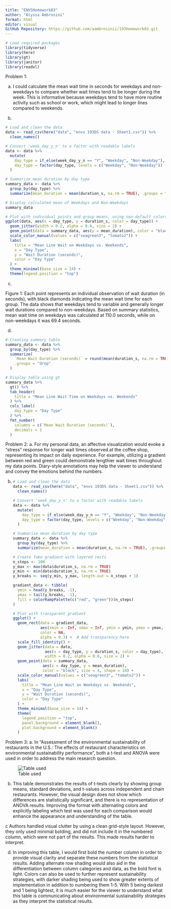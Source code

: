 ```yaml
---
title: "ENVSHomework03"
author: "Alyssa Ambrosini"
format: html
editor: visual
GitHub Repository: https://github.com/aambrosinii/193Homework03.git
---
```


```r
# Load required packages
library(tidyverse)
library(here)   
library(gt)        
library(janitor)  
library(readxl)   

```

Problem 1:

a.  I could calculate the mean wait time in seconds for weekdays and non-weekdays to compare whether wait times tend to be longer during the week. This is informative because weekdays tend to have more routine activity such as school or work, which might lead to longer lines compared to weekends.

b.  

```r

# Load and clean the data
data <- read_csv(here("data", "envs 193DS data - Sheet1.csv")) %>%
  clean_names()

# Convert 'week_day_y_n' to a factor with readable labels
data <- data %>%
  mutate(
    day_type = if_else(week_day_y_n == "Y", "Weekday", "Non-Weekday"),
    day_type = factor(day_type, levels = c("Weekday", "Non-Weekday"))
  )

# Summarize mean duration by day type
summary_data <- data %>%
  group_by(day_type) %>%
  summarize(mean_duration = mean(duration_s, na.rm = TRUE), .groups = "drop")

# Display calculated mean of Weekdays and Non-Weekdays
summary_data

# Plot with individual points and group means, using non-default colors
ggplot(data, aes(x = day_type, y = duration_s, color = day_type)) +
  geom_jitter(width = 0.2, alpha = 0.6, size = 2) +
  geom_point(data = summary_data, aes(y = mean_duration), color = "black", size = 4, shape = 18) +
  scale_color_manual(values = c("seagreen3", "tomato2")) +
  labs(
    title = "Mean Line Wait on Weekdays vs. Weekends",
    x = "Day Type",
    y = "Wait Duration (seconds)",
    color = "Day Type"
  ) +
  theme_minimal(base_size = 14) +
  theme(legend.position = "top")
```

c.  

Figure 1: Each point represents an individual observation of wait duration (in seconds), with black diamonds indicating the mean wait time for each group. The data shows that weekdays tend to variable and generally longer wait durations compared to non-weekdays. Based on summary statistics, mean wait time on weekdays was calculated at 110.0 seconds, while on non-weekdays it was 69.4 seconds.

d.  

```r

# Creating summary table
summary_data <- data %>%
  group_by(day_type) %>%
  summarize(
    `Mean Wait Duration (seconds)` = round(mean(duration_s, na.rm = TRUE), 1),
    .groups = "drop"
  )

# Display table using gt
summary_data %>%
  gt() %>%
  tab_header(
    title = "Mean Line Wait Time on Weekdays vs. Weekends"
  ) %>%
  cols_label(
    day_type = "Day Type"
  ) %>%
  fmt_number(
    columns = c(`Mean Wait Duration (seconds)`),
    decimals = 1
  )

```

Problem 2: a. For my personal data, an affective visualization would evoke a "stress" response for longer wait times observed at the coffee shop, representing its impact on daily experience. For example, utilizing a gradient between red and green could demonstrate lengthier wait times throughout my data points. Diary-style annotations may help the viewer to understand and convey the emotions behind the numbers.

b.  

    ```r

    # Load and clean the data
    data <- read_csv(here("data", "envs 193DS data - Sheet1.csv")) %>%
      clean_names()

    # Convert 'week_day_y_n' to a factor with readable labels
    data <- data %>%
      mutate(
        day_type = if_else(week_day_y_n == "Y", "Weekday", "Non-Weekday"),
        day_type = factor(day_type, levels = c("Weekday", "Non-Weekday"))
      )

    # Summarize mean duration by day type
    summary_data <- data %>%
      group_by(day_type) %>%
      summarize(mean_duration = mean(duration_s, na.rm = TRUE), .groups = "drop")

    # Create fake gradient with layered rects
    n_steps <- 100
    y_max <- max(data$duration_s, na.rm = TRUE)
    y_min <- min(data$duration_s, na.rm = TRUE)
    y_breaks <- seq(y_min, y_max, length.out = n_steps + 1)

    gradient_data <- tibble(
      ymin = head(y_breaks, -1),
      ymax = tail(y_breaks, -1),
      fill = colorRampPalette(c("red", "green"))(n_steps)
    )

    # Plot with transparent gradient
    ggplot() +
      geom_rect(data = gradient_data,
                aes(xmin = -Inf, xmax = Inf, ymin = ymin, ymax = ymax, fill = fill),
                color = NA,
                alpha = 0.3) +  # Add transparency here
      scale_fill_identity() +
      geom_jitter(data = data,
                  aes(x = day_type, y = duration_s, color = day_type),
                  width = 0.2, alpha = 0.6, size = 2) +
      geom_point(data = summary_data,
                 aes(x = day_type, y = mean_duration),
                 color = "black", size = 4, shape = 18) +
      scale_color_manual(values = c("seagreen3", "tomato2")) +
      labs(
        title = "Mean Line Wait on Weekdays vs. Weekends",
        x = "Day Type",
        y = "Wait Duration (seconds)",
        color = "Day Type"
      ) +
      theme_minimal(base_size = 14) +
      theme(
        legend.position = "top",
        panel.background = element_blank(),
        plot.background = element_blank()
      )

    ```

Problem 3: a. In "Assessment of the environmental sustainability of restaurants in the U.S.: The effects of restaurant characteristics on environmental sustainability performance", both a t-test and ANOVA were used in order to address the main research question.

![Table used](images/table.png)

b.  This table demonstrates the results of t-tests clearly by showing group means, standard deviations, and t-values across independent and chain restaurants. However, the visual design does not show which differences are statistically significant, and there is no representation of ANOVA results. Improving the format with alternating colors and explicitly labeling which test was used for each comparison would enhance the appearance and understanding of the table.

c Authors handled visual clutter by using a clean grid-style layout. However, they only used minimal bolding, and did not include it in the numbered column, which were not part of the results. This made results harder to interpret.

d.  In improving this table, I would first bold the number column in order to provide visual clarity and separate these numbers from the statistical results. Adding alternate row shading would also aid in the differentiation between column categories and data, as the bold font is light. Colors can also be used to further represent sustainability strategies, with darker shading being used to show greater extents of implementation in addition to numbering them 1-5. With 5 being darkest and 1 being lightest, it is much easier for the viewer to understand what this table is communicating about environmental sustainability strategies as they interpret the statistical results.
